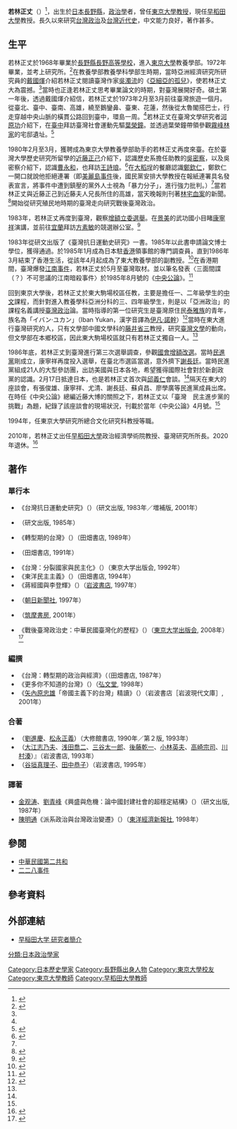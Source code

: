 
{{japanese|japanese=若林 正丈|kana=わかばやし まさひろ|romaji=Wakabayashi Masahiro}}
'''若林正丈'''（{{bd|1949年|11月27日||}}）<ref name="人名">{{cite web |title=臺灣研究講座人才檢索 |url=http://taiwanstudies.moe.edu.tw/SourceZH?page=B3732B8F9CCC46B7&keyword= |website=臺灣研究講座 |publisher=臺灣研究講座 |language=中文 |access-date=2020-01-14 |archive-date=2017-06-05 |archive-url=https://web.archive.org/web/20170605031415/http://taiwanstudies.moe.edu.tw/SourceZH?page=B3732B8F9CCC46B7&keyword= |dead-url=no }}</ref>，出生於[[日本|日本]][[長野縣|長野縣]]，[[政治學|政治學]]者，曾任[[東京大學|東京大學]][[教授|教授]]，現任[[早稻田大學|早稻田大學]]教授。長久以來研究[[台灣政治|台灣政治]]及[[台灣歷史|台灣近代史]]，中文能力良好，著作甚多。

==生平==
若林正丈於1968年畢業於[[長野縣長野高等學校|長野縣長野高等學校]]，進入[[東京大學|東京大學]]教養學部。1972年畢業，並考上研究所。<ref name="開始臺灣研究">{{cite |author=若林正丈 |editor= |title=我的臺灣研究人生：開始臺灣研究之際 |url=https://www.nippon.com/hk/japan-topics/g00673/?pnum=1 |accessdate=2021-07-30 |agency=走進日本 |date=2019-03-27 |archive-date=2021-04-22 |archive-url=https://web.archive.org/web/20210422153559/https://www.nippon.com/hk/japan-topics/g00673/?pnum=1 |dead-url=no }}</ref>在教養學部教養學科學部生時期，當時亞洲經濟研究所研究員的[[戴國煇|戴國煇]]介紹若林正丈閱讀臺灣作家[[吳濁流|吳濁流]]的《[[亞細亞的孤兒|亞細亞的孤兒]]》，使若林正丈大為震撼。<ref name="開始臺灣研究"></ref>當時也正逢若林正丈思考畢業論文的時期，對臺灣展開好奇。碩士第一年後，透過戴國煇介紹信，若林正丈於1973年2月至3月前往臺灣旅遊一個月。從臺北、臺中、臺南、高雄，繞至鵝鑾鼻、臺東、花蓮，然後從太魯閣搭巴士，行走穿越中央山脈的橫貫公路回到臺中，環島一周。<ref name="開始臺灣研究"></ref>若林正丈在臺灣文學研究者[[河原功|河原功]]介紹下，在[[臺中|臺中]]拜訪臺灣社會運動先驅[[葉榮鐘|葉榮鐘]]。並透過葉榮鐘帶領參觀[[霧峰林家|霧峰林家]]的宅邸遺址。<ref name="葉榮鐘的「述史之志」">{{cite |author=若林正丈 |editor= |title=我的臺灣研究人生：「通曉內外」的抗日知識人・葉榮鐘的「述史之志」――30多年後的懊悔 |url=https://www.nippon.com/hk/japan-topics/g00704/ |accessdate=2021-07-30 |agency=走進日本 |date=2019-05-28 |archive-date=2021-04-22 |archive-url=https://web.archive.org/web/20210422154354/https://www.nippon.com/hk/japan-topics/g00704/ |dead-url=no }}</ref>

1980年2月至3月，獲聘成為東京大學教養學部助手的若林正丈再度來臺。在於臺灣大學歷史研究所留學的[[近藤正己|近藤正己]]介紹下，認識歷史系擔任助教的[[吳密察|吳密察]]，以及吳密察介紹下，認識[[曹永和|曹永和]]，也拜訪[[王詩琅|王詩琅]]。<ref name="美麗島事件後">{{cite |author=若林正丈 |editor= |title=我的臺灣研究人生：1980年春，民生西路「波麗路」──美麗島事件後的臺灣 |url=https://www.nippon.com/hk/japan-topics/g00718/ |accessdate=2021-07-30 |agency=走進日本 |date=2019-06-28 |archive-date=2021-04-26 |archive-url=https://web.archive.org/web/20210426110401/https://www.nippon.com/hk/japan-topics/g00718/ |dead-url=no }}</ref>在[[大稻埕|大稻埕]]的餐廳認識[[鄭欽仁|鄭欽仁]]，鄭欽仁一開口就說他拒絕連署（即[[美麗島事件|美麗島事件]]後，國民黨安排大學教授在報紙連署具名發表宣言，將事件中遭到鎮壓的黨外人士視為「暴力分子」，進行強力批判。）<ref name="美麗島事件後"></ref>當若林正丈與近藤正己到近藤夫人兄長所住的高雄，當天晚報則刊著[[林宅血案|林宅血案]]的新聞。<ref name="兩個衝擊">{{cite |author=若林正丈 |editor= |title=我的臺灣研究人生：兩個衝擊──林義雄「滅門」慘案與葉石濤的一席話 |url=https://www.nippon.com/hk/japan-topics/g00738/ |accessdate=2021-07-30 |agency=走進日本 |date=2019-07-31 |archive-date=2021-04-22 |archive-url=https://web.archive.org/web/20210422155916/https://www.nippon.com/hk/japan-topics/g00738/ |dead-url=no }}</ref>開始從研究殖民地時期的臺灣走向研究戰後臺灣政治。

1983年，若林正丈再度到臺灣，觀察[[1983年中華民國立法委員選舉|增額立委選舉]]。在[[景美|景美]]的武功國小目睹[[康寧祥|康寧祥]]演講，並前往[[宜蘭縣|宜蘭]]拜訪[[方素敏|方素敏]]的競選辦公室。<ref name="悲劇受害者">{{cite |author=若林正丈 |editor= |title=我的臺灣研究人生：替悲劇受害者伸張正義並給予安慰――1983年「增額立委選舉」（1） |url=https://www.nippon.com/hk/japan-topics/g00797/?pnum=4 |accessdate=2021-07-30 |agency=走進日本 |date=2019-12-31 |archive-date=2021-04-22 |archive-url=https://web.archive.org/web/20210422161015/https://www.nippon.com/hk/japan-topics/g00797/?pnum=4 |dead-url=no }}</ref>

1983年從研文出版了《臺灣抗日運動史研究》一書。1985年以此書申請論文博士學位，獲得通過。於1985年1月成為日本駐[[香港|香港]]領事館的專門調查員，直到1986年3月結束了香港生活，從該年4月起成為了東大教養學部的副教授。<ref name="政治研究">{{cite |author=若林正丈 |editor= |title=我的臺灣研究人生：邁向政治研究之前的曲折道路──抵抗再次遇見的「知識真空」之引力 |url=https://www.nippon.com/hk/japan-topics/g00757/?pnum=2 |accessdate=2021-07-30 |agency=走進日本 |date=2019-09-27 |archive-date=2021-04-22 |archive-url=https://web.archive.org/web/20210422160728/https://www.nippon.com/hk/japan-topics/g00757/?pnum=2 |dead-url=no }}</ref>在香港期間，臺灣爆發[[江南事件|江南事件]]，若林正丈於5月至臺灣取材。並以筆名發表〈三面間諜（？）不可思議的江南暗殺事件〉於1985年8月號的《[[中央公論|中央公論]]》。<ref name="江南暗殺事件">{{cite |author=若林正丈 |editor= |title=我的臺灣研究人生：在香港以筆名書寫「江南暗殺事件」 |url=https://www.nippon.com/hk/japan-topics/g00757/?pnum=2 |accessdate=2021-07-30 |agency=走進日本 |date=2020-08-11 |archive-date=2021-04-22 |archive-url=https://web.archive.org/web/20210422160728/https://www.nippon.com/hk/japan-topics/g00757/?pnum=2 |dead-url=no }}</ref>

回到東京大學後，若林正丈於東大駒場校區任教，主要是擔任一、二年級學生的[[中文|中文]]課程，而針對進入教養學科亞洲分科的三、四年級學生，則是以「亞洲政治」的課程名義講授[[臺灣政治|臺灣政治]]論。當時指導的第一位研究生是臺灣原住民[[泰雅族|泰雅族]]的青年，族名為「イバン‧ユカン」（Iban Yukan，漢字音譯為[[伊凡·諾幹|伊凡·諾幹]]）<ref name="戒嚴體制崩潰">{{cite |author=若林正丈 |editor= |title=我的臺灣研究人生：「戒嚴體制已然崩潰」──民主進步黨的誕生為臺灣政治帶來一番嶄新氣象 |url=https://www.nippon.com/hk/japan-topics/g01087/ |accessdate=2021-07-30 |agency=走進日本 |date=2021-05-14 |archive-date=2021-07-30 |archive-url=https://web.archive.org/web/20210730133941/https://www.nippon.com/hk/japan-topics/g01087/ |dead-url=no }}</ref>當時在東大進行臺灣研究的人，只有文學部中國文學科的[[藤井省三|藤井省三]]教授，研究[[臺灣文學|臺灣文學]]的動向，但文學部在本鄉校區，因此東大駒場校區就只有若林正丈獨自一人。<ref name="戒嚴體制崩潰"></ref>

1986年底，若林正丈到臺灣進行第三次選舉調查，參觀[[1986年中華民國立法委員選舉|國會增額改選]]。當時[[民進黨|民進黨]]剛成立，康寧祥再度投入選舉，在臺北市選區當選，意外擠下[[謝長廷|謝長廷]]。當時民進黨組成21人的大型參訪團，出訪美國與日本各地，希望獲得國際社會對於新創政黨的認識。2月17日抵達日本，也是若林正丈首次與[[邱義仁|邱義仁]]會談。<ref name="戒嚴體制崩潰"></ref>隔天在東大的座談會，有張俊雄、康寧祥、尤清、謝長廷、蘇貞昌、廖學廣等民進黨成員出席。在時任《中央公論》總編近藤大博的關照之下，若林正丈以「臺灣　民主進步黨的挑戰」為題，紀錄了該座談會的現場狀況，刊載於當年《中央公論》4月號。<ref name="戒嚴體制崩潰"></ref>

1994年，任東京大學研究所總合文化研究科教授等職。

2010年，若林正丈出任[[早稻田大學|早稻田大學]]政治經濟學術院教授、臺灣研究所所長。2020年退休。<ref>{{Cite web |url=https://www.waseda.jp/top/news/67598 |title=存档副本 |access-date=2021-04-22 |archive-date=2021-04-28 |archive-url=https://web.archive.org/web/20210428081055/https://www.waseda.jp/top/news/67598 |dead-url=no }}</ref>

==著作==
===單行本===
*《台灣抗日運動史研究》（{{lang|ja|台湾抗日運動史研究}}）（研文出版, 1983年／増補版, 2001年）
*{{lang|ja|海峡――台湾政治への視座}}（研文出版, 1985年）
*《轉型期的台灣》（{{lang|ja|転形期の台湾――「脱内戦化」の政治}}）（田畑書店, 1989年）
*{{lang|ja|台湾海峡の政治――民主化と「国体」の相剋}}（田畑書店, 1991年）
*《台灣：分裂國家與民主化》（{{lang|ja|台湾――分裂国家と民主化}}）（東京大学出版会, 1992年）
*《東洋民主主義》（{{lang|ja|東洋民主主義――台湾政治の考現学}}）（田畑書店, 1994年）
*《蔣經國與李登輝》（{{lang|ja|蒋経国と李登輝――「大陸国家」からの離陸？}}）（[[岩波書店|岩波書店]], 1997年）
*{{lang|ja|台湾の台湾語人・中国語人・日本語人――台湾人の夢と現実}}（[[朝日新聞社|朝日新聞社]], 1997年）
*{{lang|ja|台湾――変容し躊躇するアイデンティティ}}（[[筑摩書房|筑摩書房]]{{lang|ja|ちくま新書}}, 2001年）
*《戰後臺灣政治史：中華民國臺灣化的歷程》（{{lang|ja|台湾の政治―中華民国台湾化の戦後史}}）（[[東京大学出版会|東京大学出版会]], 2008年）<ref name="書本">{{cite web |title=戰後臺灣政治史──中華民國臺灣化的歷程（已絕版） |url=http://www.press.ntu.edu.tw/index.php?act=book&refer=ntup_book00704 |website=國立臺灣大學出版中心 |publisher=國立臺灣大學出版中心 |accessdate=2014-04-14 |language=中文 |archive-date=2016-09-20 |archive-url=https://web.archive.org/web/20160920050828/http://www.press.ntu.edu.tw/index.php?act=book&refer=ntup_book00704 |dead-url=no }}</ref>

===編撰===
*《台灣：轉型期的政治與經濟》（{{lang|ja|台湾――転換期の政治と経済}}（田畑書店, 1987年）
*《更多你不知道的台灣》（{{lang|ja|もっと知りたい台湾}}）（[[弘文堂|弘文堂]], 1998年）
*《[[矢內原忠雄|矢內原忠雄]]「帝國主義下的台灣」精讀》（{{lang|ja|矢内原忠雄「帝国主義下の台湾」精読}}）（岩波書店［岩波現代文庫］, 2001年）

===合著===
*（[[劉進慶|劉進慶]]、[[松永正義|松永正義]]）{{lang|ja|台湾百科}}（大修館書店, 1990年／第２版, 1993年）
*（[[大江志乃夫|大江志乃夫]]、[[浅田喬二|浅田喬二]]、[[三谷太一郎|三谷太一郎]]、[[後藤乾一|後藤乾一]]、[[小林英夫|小林英夫]]、[[高崎宗司|高崎宗司]]、[[川村湊|川村湊]]）{{lang|ja|岩波講座近代日本と植民地（全８巻）}}』（岩波書店, 1993年） 
*（[[谷垣真理子|谷垣真理子]]、[[田中恭子|田中恭子]]）{{lang|ja|原典中国現代史（７）台湾・香港・華僑華人}}（岩波書店, 1995年）

===譯著===
* [[金观涛|金观涛]]、[[劉青峰|劉青峰]]《興盛與危機：論中國封建社會的超穩定結構》（{{lang|ja|中国社会の超安定システム――「大一統」のメカニズム}}）（研文出版, 1987年）
* [[陳明通|陳明通]]《派系政治與台灣政治變遷》（{{lang|ja|台湾現代政治と派閥主義}}）（[[東洋經濟新報社|東洋經濟新報社]], 1998年）

==參閱==
*[[中華民國第二共和|中華民國第二共和]]
*[[二二八事件|二二八事件]]

== 參考資料 ==
{{Reflist|2}}

== 外部連結 ==
*[https://web.archive.org/web/20140222025849/https://www.wnp7.waseda.jp/Rdb/app/ip/ipi0211.html?lang_kbn=0&kensaku_no=5555 早稲田大学 研究者簡介]

{{DEFAULTSORT:Wakabayashi, Masahiro}}

[[Category:日本歷史學家|Category:日本歷史學家]]
[[Category:長野縣出身人物|Category:長野縣出身人物]]
[[Category:東京大學校友|Category:東京大學校友]]
[[Category:東京大學教師|Category:東京大學教師]]
[[Category:早稻田大學教師|Category:早稻田大學教師]]
[[分類:日本政治學家|分類:日本政治學家]]
